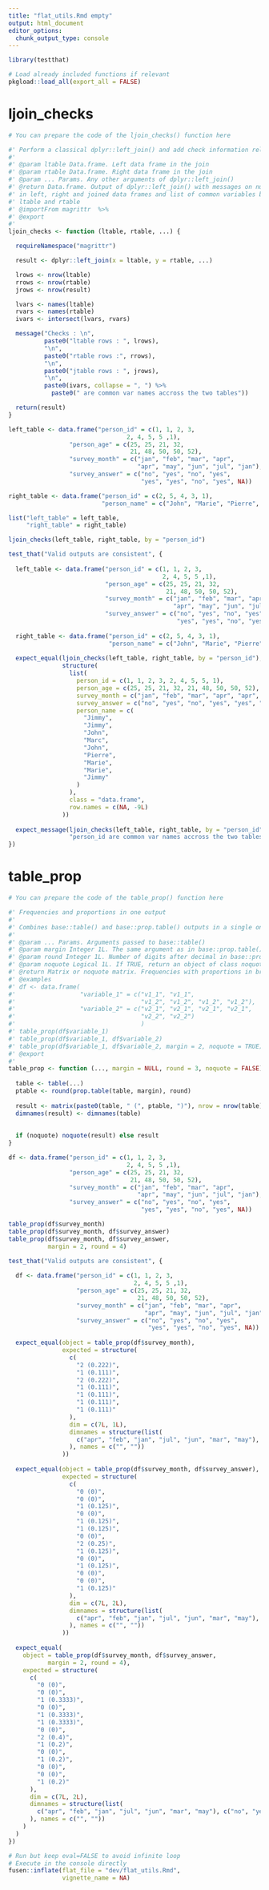 ```yaml
---
title: "flat_utils.Rmd empty"
output: html_document
editor_options: 
  chunk_output_type: console
---
```


```r
library(testthat)
```

```r
# Load already included functions if relevant
pkgload::load_all(export_all = FALSE)
```

# ljoin_checks
    
```r
# You can prepare the code of the ljoin_checks() function here
```
  
```r
#' Perform a classical dplyr::left_join() and add check information related to join
#'
#' @param ltable Data.frame. Left data frame in the join
#' @param rtable Data.frame. Right data frame in the join
#' @param ... Params. Any other arguments of dplyr::left_join()
#' @return Data.frame. Output of dplyr::left_join() with messages on number of observations
#' in left, right and joined data frames and list of common variables between
#' ltable and rtable
#' @importFrom magrittr  %>%
#' @export
#'
ljoin_checks <- function (ltable, rtable, ...) {

  requireNamespace("magrittr")

  result <- dplyr::left_join(x = ltable, y = rtable, ...)

  lrows <- nrow(ltable)
  rrows <- nrow(rtable)
  jrows <- nrow(result)

  lvars <- names(ltable)
  rvars <- names(rtable)
  ivars <- intersect(lvars, rvars)

  message("Checks : \n",
          paste0("ltable rows : ", lrows),
          "\n",
          paste0("rtable rows :", rrows),
          "\n",
          paste0("jtable rows : ", jrows),
          "\n",
          paste0(ivars, collapse = ", ") %>%
            paste0(" are common var names accross the two tables"))

  return(result)
}
```
  
```r
left_table <- data.frame("person_id" = c(1, 1, 2, 3,
                                 2, 4, 5, 5 ,1),
                 "person_age" = c(25, 25, 21, 32,
                                  21, 48, 50, 50, 52),
                 "survey_month" = c("jan", "feb", "mar", "apr",
                                    "apr", "may", "jun", "jul", "jan"),
                 "survey_answer" = c("no", "yes", "no", "yes",
                                     "yes", "yes", "no", "yes", NA))

right_table <- data.frame("person_id" = c(2, 5, 4, 3, 1), 
                          "person_name" = c("John", "Marie", "Pierre", "Marc", "Jimmy"))

list("left_table" = left_table, 
     "right_table" = right_table)

ljoin_checks(left_table, right_table, by = "person_id")
```
  
```r
test_that("Valid outputs are consistent", {
  
  left_table <- data.frame("person_id" = c(1, 1, 2, 3,
                                           2, 4, 5, 5 ,1),
                           "person_age" = c(25, 25, 21, 32,
                                            21, 48, 50, 50, 52),
                           "survey_month" = c("jan", "feb", "mar", "apr",
                                              "apr", "may", "jun", "jul", "jan"),
                           "survey_answer" = c("no", "yes", "no", "yes",
                                               "yes", "yes", "no", "yes", NA))
  
  right_table <- data.frame("person_id" = c(2, 5, 4, 3, 1), 
                            "person_name" = c("John", "Marie", "Pierre", "Marc", "Jimmy"))
  
  expect_equal(ljoin_checks(left_table, right_table, by = "person_id"), 
               structure(
                 list(
                   person_id = c(1, 1, 2, 3, 2, 4, 5, 5, 1),
                   person_age = c(25, 25, 21, 32, 21, 48, 50, 50, 52),
                   survey_month = c("jan", "feb", "mar", "apr", "apr", "may", "jun", "jul", "jan"),
                   survey_answer = c("no", "yes", "no", "yes", "yes", "yes", "no", "yes", NA),
                   person_name = c(
                     "Jimmy",
                     "Jimmy",
                     "John",
                     "Marc",
                     "John",
                     "Pierre",
                     "Marie",
                     "Marie",
                     "Jimmy"
                   )
                 ),
                 class = "data.frame",
                 row.names = c(NA, -9L)
               ))
  
  expect_message(ljoin_checks(left_table, right_table, by = "person_id"), 
                 "person_id are common var names accross the two tables")
})
```

# table_prop
    
```r
# You can prepare the code of the table_prop() function here
```
  
```r
#' Frequencies and proportions in one output
#'
#' Combines base::table() and base::prop.table() outputs in a single one
#'
#' @param ... Params. Arguments passed to base::table()
#' @param margin Integer 1L. The same argument as in base::prop.table()
#' @param round Integer 1L. Number of digits after decimal in base::prop.table() output
#' @param noquote Logical 1L. If TRUE, return an object of class noquote that provides better view of the output
#' @return Matrix or noquote matrix. Frequencies with proportions in brackets, within a matrix
#' @examples
#' df <- data.frame(
#'                  "variable_1" = c("v1_1", "v1_1",
#'                                   "v1_2", "v1_2", "v1_2", "v1_2"),
#'                  "variable_2" = c("v2_1", "v2_1", "v2_1", "v2_1",
#'                                   "v2_2", "v2_2")
#'                                   )
#' table_prop(df$variable_1)
#' table_prop(df$variable_1, df$variable_2)
#' table_prop(df$variable_1, df$variable_2, margin = 2, noquote = TRUE)
#' @export
#'
table_prop <- function (..., margin = NULL, round = 3, noquote = FALSE) {
  
  table <- table(...)
  ptable <- round(prop.table(table, margin), round)
  
  result <- matrix(paste0(table, " (", ptable, ")"), nrow = nrow(table))
  dimnames(result) <- dimnames(table)
  
  
  if (noquote) noquote(result) else result
}
```
  
```r
df <- data.frame("person_id" = c(1, 1, 2, 3,
                                 2, 4, 5, 5 ,1),
                 "person_age" = c(25, 25, 21, 32,
                                  21, 48, 50, 50, 52),
                 "survey_month" = c("jan", "feb", "mar", "apr",
                                    "apr", "may", "jun", "jul", "jan"),
                 "survey_answer" = c("no", "yes", "no", "yes",
                                     "yes", "yes", "no", "yes", NA))

table_prop(df$survey_month)
table_prop(df$survey_month, df$survey_answer)
table_prop(df$survey_month, df$survey_answer, 
           margin = 2, round = 4)
```

```r
test_that("Valid outputs are consistent", {
  
  df <- data.frame("person_id" = c(1, 1, 2, 3,
                                   2, 4, 5, 5 ,1),
                   "person_age" = c(25, 25, 21, 32,
                                    21, 48, 50, 50, 52),
                   "survey_month" = c("jan", "feb", "mar", "apr",
                                      "apr", "may", "jun", "jul", "jan"),
                   "survey_answer" = c("no", "yes", "no", "yes",
                                       "yes", "yes", "no", "yes", NA))
  
  expect_equal(object = table_prop(df$survey_month), 
               expected = structure(
                 c(
                   "2 (0.222)",
                   "1 (0.111)",
                   "2 (0.222)",
                   "1 (0.111)",
                   "1 (0.111)",
                   "1 (0.111)",
                   "1 (0.111)"
                 ),
                 dim = c(7L, 1L),
                 dimnames = structure(list(
                   c("apr", "feb", "jan", "jul", "jun", "mar", "may"), NULL
                 ), names = c("", ""))
               ))
  
  expect_equal(object = table_prop(df$survey_month, df$survey_answer), 
               expected = structure(
                 c(
                   "0 (0)",
                   "0 (0)",
                   "1 (0.125)",
                   "0 (0)",
                   "1 (0.125)",
                   "1 (0.125)",
                   "0 (0)",
                   "2 (0.25)",
                   "1 (0.125)",
                   "0 (0)",
                   "1 (0.125)",
                   "0 (0)",
                   "0 (0)",
                   "1 (0.125)"
                 ),
                 dim = c(7L, 2L),
                 dimnames = structure(list(
                   c("apr", "feb", "jan", "jul", "jun", "mar", "may"), c("no", "yes")
                 ), names = c("", ""))
               ))
  
  expect_equal(
    object = table_prop(df$survey_month, df$survey_answer, 
           margin = 2, round = 4), 
    expected = structure(
      c(
        "0 (0)",
        "0 (0)",
        "1 (0.3333)",
        "0 (0)",
        "1 (0.3333)",
        "1 (0.3333)",
        "0 (0)",
        "2 (0.4)",
        "1 (0.2)",
        "0 (0)",
        "1 (0.2)",
        "0 (0)",
        "0 (0)",
        "1 (0.2)"
      ),
      dim = c(7L, 2L),
      dimnames = structure(list(
        c("apr", "feb", "jan", "jul", "jun", "mar", "may"), c("no", "yes")
      ), names = c("", ""))
    )
  )
})
```



```r
# Run but keep eval=FALSE to avoid infinite loop
# Execute in the console directly
fusen::inflate(flat_file = "dev/flat_utils.Rmd", 
               vignette_name = NA)
```

